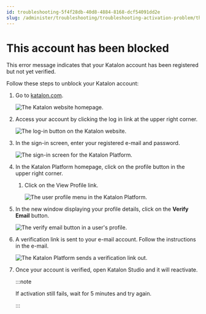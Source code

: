 ```yaml
---
id: troubleshooting-5f4f28db-40d8-4884-8168-dcf54091dd2e
slug: /administer/troubleshooting/troubleshooting-activation-problem/this-account-has-been-blocked
---
```


# This account has been blocked

This error message indicates that your Katalon account has been registered but not yet verified.

Follow these steps to unblock your Katalon account:

1.  Go to [katalon.com](https://katalon.com/).

    <img src="/doc_images/Documents/Administer/Troubleshooting/Troubleshoot/troubleshoot-activation-problems/Troubleshooting/image/troubleshooting-599-step-1.png" alt="The Katalon website homepage." />

2.  Access your account by clicking the log in link at the upper right corner.

    <img src="/doc_images/Documents/Administer/Troubleshooting/Troubleshoot/troubleshoot-activation-problems/Troubleshooting/image/troubleshooting-599-step-2.png" alt="The log-in button on the Katalon website." />

3.  In the sign-in screen, enter your registered e-mail and password.

    <img src="/doc_images/Documents/Administer/Troubleshooting/Troubleshoot/troubleshoot-activation-problems/Troubleshooting/image/troubleshooting-599-step-3.png" width={850} alt="The sign-in screen for the Katalon Platform." />

4.  In the Katalon Platform homepage, click on the profile button in the upper right corner.

    1.  Click on the View Profile link.

        <img src="/doc_images/Documents/Administer/Troubleshooting/Troubleshoot/troubleshoot-activation-problems/Troubleshooting/image/troubleshooting-599-ste-4a_copy.jpg" alt="The user profile menu in the Katalon Platform." />

5.  In the new window displaying your profile details, click on the **Verify Email** button.

    <img src="/doc_images/Documents/Administer/Troubleshooting/Troubleshoot/troubleshoot-activation-problems/Troubleshooting/image/troubleshooting-599-step-5.png" alt="The verify email button in a user's profile." />

6.  A verification link is sent to your e-mail account. Follow the instructions in the e-mail.

    <img src="/doc_images/Documents/Administer/Troubleshooting/Troubleshoot/troubleshoot-activation-problems/Troubleshooting/image/troubleshooting-599-step-6.png" alt="The Katalon Platform sends a verification link out." />

7.  Once your account is verified, open Katalon Studio and it will reactivate.

    
    :::note

    If activation still fails, wait for 5 minutes and try again.

    :::